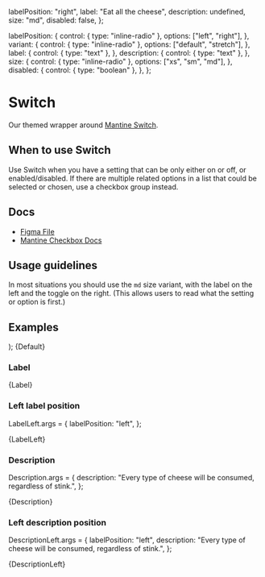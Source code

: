 

  labelPosition: "right",
  label: "Eat all the cheese",
  description: undefined,
  size: "md",
  disabled: false,
};

  labelPosition: {
    control: { type: "inline-radio" },
    options: ["left", "right"],
  },
  variant: {
    control: { type: "inline-radio" },
    options: ["default", "stretch"],
  },
  label: {
    control: { type: "text" },
  },
  description: {
    control: { type: "text" },
  },
  size: {
    control: { type: "inline-radio" },
    options: ["xs", "sm", "md"],
  },
  disabled: {
    control: { type: "boolean" },
  },
};

<Meta
  title="Inputs/Switch"
  component={Switch}
  args={args}
  argTypes={argTypes}
/>

# Switch

Our themed wrapper around [Mantine Switch](https://mantine.dev/core/switch/).

## When to use Switch

Use Switch when you have a setting that can be only either on or off, or enabled/disabled. If there are multiple related options in a list that could be selected or chosen, use a checkbox group instead.

## Docs

- [Figma File](https://www.figma.com/file/xdNKMROC99J6Z4Sqg6V3JI/Input-%2F-Switch?type=design&node-id=1-96&mode=design&t=0K7GSP6rqj8M2muz-0)
- [Mantine Checkbox Docs](https://mantine.dev/core/switch/)

## Usage guidelines

In most situations you should use the `md` size variant, with the label on the left and the toggle on the right. (This allows users to read what the setting or option is first.)

## Examples


  <Stack>
    <Switch {...args} label="Unchecked switch" checked={false} />
    <Switch {...args} label="Checked switch" checked />
    <Switch {...args} label="Disabled unchecked switch" disabled />
    <Switch {...args} label="Disabled checked switch" disabled checked />
  </Stack>
);


<Canvas>
  <Story name="Default">{Default}</Story>
</Canvas>

### Label


<Canvas>
  <Story name="Label">{Label}</Story>
</Canvas>

### Left label position

LabelLeft.args = {
  labelPosition: "left",
};

<Canvas>
  <Story name="Label, left position" args={LabelLeft.args}>
    {LabelLeft}
  </Story>
</Canvas>

### Description

Description.args = {
  description: "Every type of cheese will be consumed, regardless of stink.",
};

<Canvas>
  <Story name="Description">{Description}</Story>
</Canvas>

### Left description position

DescriptionLeft.args = {
  labelPosition: "left",
  description: "Every type of cheese will be consumed, regardless of stink.",
};

<Canvas>
  <Story name="Description, left position">{DescriptionLeft}</Story>
</Canvas>
